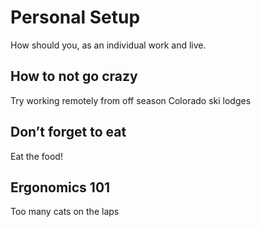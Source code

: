 # Personal Setup

How should you, as an individual work and live.

## How to not go crazy

Try working remotely from off season Colorado ski lodges

## Don’t forget to eat

Eat the food!

## Ergonomics 101

Too many cats on the laps
